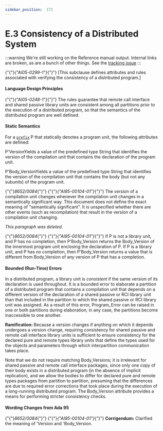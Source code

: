 ---
sidebar_position:  171
---

# E.3 Consistency of a Distributed System

:::warning
We're still working on the Reference manual output.  Internal links are broken,
as are a bunch of other things.
See the [tracking issue](https://github.com/ada-lang-io/ada-lang-io/issues/20)
:::


<p>{"{"}<em>{"AI05-0299-1"}</em>{"}"} [This subclause defines attributes and rules associated with verifying the consistency of a distributed program.] </p>

#### Language Design Principles

<Admonition type="note">
<p>{"{"}<em>{"AI05-0248-1"}</em>{"}"} The rules guarantee that remote call interface and shared passive library units are consistent among all partitions prior to the execution of a distributed program, so that the semantics of the distributed program are well defined.</p></Admonition>


#### Static Semantics

<p>For a <code><a href="../AA-4/AA-4.1#S0093">prefix</a></code> P that statically denotes a program unit, the following attributes are defined: </p>
<p>P'VersionYields a value of the predefined type String that identifies the version of the compilation unit that contains the declaration of the program unit.</p>
<p>P'Body_VersionYields a value of the predefined type String that identifies the version of the compilation unit that contains the body (but not any subunits) of the program unit. </p>
<p>{"{"}<em>8652/0084</em>{"}"} {"{"}<em>{"AI95-00104-01"}</em>{"}"} The <em>version</em> of a compilation unit changes whenever the compilation unit changes in a semantically significant way. This document does not define the exact meaning of "semantically significant". It is unspecified whether there are other events (such as recompilation) that result in the version of a compilation unit changing. </p>
<Admonition type="note">
<p><em>This paragraph was deleted.</em></p></Admonition>

<p>{"{"}<em>8652/0084</em>{"}"} {"{"}<em>{"AI95-00104-01"}</em>{"}"} If P is not a library unit, and P has no completion, then P'Body_Version returns the Body_Version of the innermost program unit enclosing the declaration of P. If P is a library unit, and P has no completion, then P'Body_Version returns a value that is different from Body_Version of any version of P that has a completion. </p>

#### Bounded (Run-Time) Errors

<p>In a distributed program, a library unit is <em>consistent</em> if the same version of its declaration is used throughout. It is a bounded error to elaborate a partition of a distributed program that contains a compilation unit that depends on a different version of the declaration of a shared passive or RCI library unit than that included in the partition to which the shared passive or RCI library unit was assigned. As a result of this error, Program_Error can be raised in one or both partitions during elaboration; in any case, the partitions become inaccessible to one another. </p>
<Admonition type="note">
<p><strong>Ramification: </strong>Because a version changes if anything on which it depends undergoes a version change, requiring consistency for shared passive and remote call interface library units is sufficient to ensure consistency for the declared pure and remote types library units that define the types used for the objects and parameters through which interpartition communication takes place.</p></Admonition>

<Admonition type="note">
<p>Note that we do not require matching Body_Versions; it is irrelevant for shared passive and remote call interface packages, since only one copy of their body exists in a distributed program (in the absence of implicit replication), and we allow the bodies to differ for declared pure and remote types packages from partition to partition, presuming that the differences are due to required error corrections that took place during the execution of a long-running distributed program. The Body_Version attribute provides a means for performing stricter consistency checks. </p></Admonition>


#### Wording Changes from Ada 95

<Admonition type="note">
<p>{"{"}<em>8652/0084</em>{"}"} {"{"}<em>{"AI95-00104-01"}</em>{"}"} <strong>Corrigendum:</strong> Clarified the meaning of 'Version and 'Body_Version. </p></Admonition>


